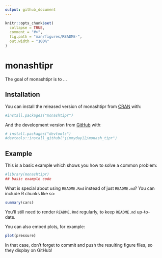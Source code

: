 ```yaml
---
output: github_document
---
```


<!-- README.md is generated from README.Rmd. Please edit that file -->

```r
knitr::opts_chunk$set(
  collapse = TRUE,
  comment = "#>",
  fig.path = "man/figures/README-",
  out.width = "100%"
)
```

# monashtipr

<!-- badges: start -->
<!-- badges: end -->

The goal of monashtipr is to ...

## Installation

You can install the released version of monashtipr from [CRAN](https://CRAN.R-project.org) with:

``` r
#install.packages("monashtipr")
```

And the development version from [GitHub](https://github.com/) with:

``` r
# install.packages("devtools")
#devtools::install_github("jimmyday12/monash_tipr")
```
## Example

This is a basic example which shows you how to solve a common problem:

```r
#library(monashtipr)
## basic example code
```

What is special about using `README.Rmd` instead of just `README.md`? You can include R chunks like so:

```r
summary(cars)
```

You'll still need to render `README.Rmd` regularly, to keep `README.md` up-to-date.

You can also embed plots, for example:

```r
plot(pressure)
```

In that case, don't forget to commit and push the resulting figure files, so they display on GitHub!
